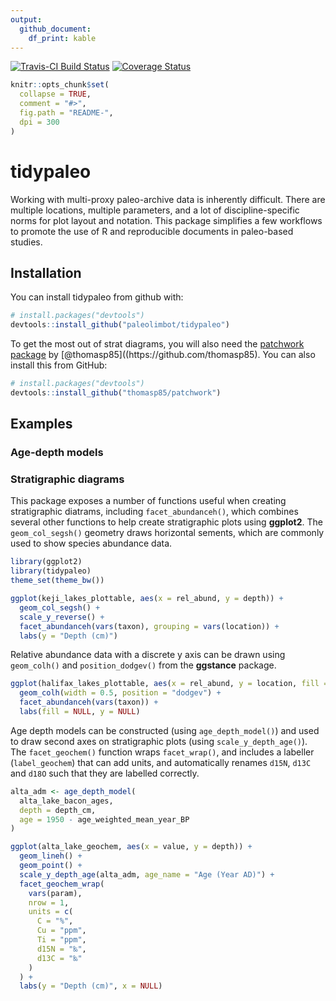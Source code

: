```yaml
---
output: 
  github_document:
    df_print: kable
---
```


<!-- README.md is generated from README.Rmd. Please edit that file -->

[![Travis-CI Build Status](https://travis-ci.org/paleolimbot/tidypaleo.svg?branch=master)](https://travis-ci.org/paleolimbot/tidypaleo) [![Coverage Status](https://img.shields.io/codecov/c/github/paleolimbot/tidypaleo/master.svg)](https://codecov.io/github/paleolimbot/tidypaleo?branch=master)

```r
knitr::opts_chunk$set(
  collapse = TRUE,
  comment = "#>",
  fig.path = "README-",
  dpi = 300
)
```

# tidypaleo

Working with multi-proxy paleo-archive data is inherently difficult. There are multiple locations, multiple parameters, and a lot of discipline-specific norms for plot layout and notation. This package simplifies a few workflows to promote the use of R and reproducible documents in paleo-based studies.

## Installation

You can install tidypaleo from github with:

```r
# install.packages("devtools")
devtools::install_github("paleolimbot/tidypaleo")
```

To get the most out of strat diagrams, you will also need the [patchwork package](https://github.com/thomasp85/patchwork) by [\@thomasp85]((https://github.com/thomasp85). You can also install this from GitHub:

```r
# install.packages("devtools")
devtools::install_github("thomasp85/patchwork")
```

## Examples

### Age-depth models

### Stratigraphic diagrams

This package exposes a number of functions useful when creating stratigraphic diatrams, including `facet_abundanceh()`, which combines several other functions to help create stratigraphic plots using **ggplot2**. The `geom_col_segsh()` geometry draws horizontal sements, which are commonly used to show species abundance data.

```r
library(ggplot2)
library(tidypaleo)
theme_set(theme_bw())

ggplot(keji_lakes_plottable, aes(x = rel_abund, y = depth)) +
  geom_col_segsh() +
  scale_y_reverse() +
  facet_abundanceh(vars(taxon), grouping = vars(location)) +
  labs(y = "Depth (cm)")
```

Relative abundance data with a discrete y axis can be drawn using `geom_colh()` and `position_dodgev()` from the **ggstance** package.

```r
ggplot(halifax_lakes_plottable, aes(x = rel_abund, y = location, fill = sample_type)) +
  geom_colh(width = 0.5, position = "dodgev") +
  facet_abundanceh(vars(taxon)) +
  labs(fill = NULL, y = NULL)
```

Age depth models can be constructed (using `age_depth_model()`) and used to draw second axes on stratigraphic plots (using `scale_y_depth_age()`). The `facet_geochem()` function wraps `facet_wrap()`, and includes a labeller (`label_geochem`) that can add units, and automatically renames `d15N`, `d13C` and `d18O` such that they are labelled correctly.

```r
alta_adm <- age_depth_model(
  alta_lake_bacon_ages, 
  depth = depth_cm,
  age = 1950 - age_weighted_mean_year_BP
)

ggplot(alta_lake_geochem, aes(x = value, y = depth)) +
  geom_lineh() +
  geom_point() +
  scale_y_depth_age(alta_adm, age_name = "Age (Year AD)") +
  facet_geochem_wrap(
    vars(param), 
    nrow = 1, 
    units = c(
      C = "%",
      Cu = "ppm",
      Ti = "ppm",
      d15N = "‰",
      d13C = "‰"
    )
  ) +
  labs(y = "Depth (cm)", x = NULL)
```

